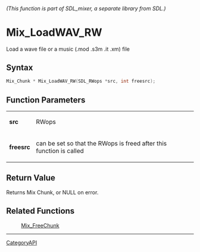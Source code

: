 ====== (This function is part of SDL_mixer, a separate library from SDL.) ======
= Mix_LoadWAV_RW =

Load a wave file or a music (.mod .s3m .it .xm) file 

== Syntax ==

<syntaxhighlight lang='c'>
Mix_Chunk * Mix_LoadWAV_RW(SDL_RWops *src, int freesrc);
</syntaxhighlight>

== Function Parameters ==

{|
|'''src'''
|RWops
|-
|'''freesrc'''
|can be set so that the RWops is freed after this function is called
|}

== Return Value ==

Returns Mix Chunk, or NULL on error.

== Related Functions ==

:[[Mix_FreeChunk]]

----
[[CategoryAPI]]


